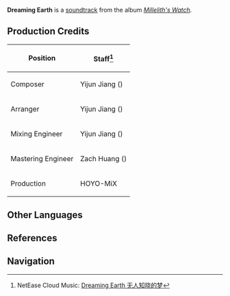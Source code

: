 {{Soundtrack Infobox
|title          =
|image          = Millelith's Watch.png
|album          = Millelith's Watch
|disc           = 2
|number         = 15
|featured       =
|featured2      =
|featured3      =
|featured_disc  =
|featured_disc2 =
|featured_disc3 =
|youtube_id     = HsXEiWY-PGQ
|spotify_id     = 2Sw1qn6hNDyDicFLv6378W
|played_in      = The Chasm: Underground Mines
|during         = [[Roots of the Valley of Life]]
|domain         =
|previous       = Secret Is Held
|next           = Frail Peace
}}
'''Dreaming Earth''' is a [[soundtrack]] from the album ''[[Millelith's Watch]]''.

==Production Credits==
{| class="wikitable" style="text-align:left; height:0.5em"
! Position
! Staff<ref>NetEase Cloud Music: [https://music.163.com/#/song?id=1956543009 Dreaming Earth 无人知晓的梦]</ref>
|-
! Composer
| Yijun Jiang ({{Lang|zh=姜以君|mini=1}})
|-
! Arranger
| Yijun Jiang ({{Lang|zh=姜以君|mini=1}})
|-
! Mixing Engineer
| Yijun Jiang ({{Lang|zh=姜以君|mini=1}})
|-
! Mastering Engineer
| Zach Huang ({{Lang|zh=黄巍|mini=1}})
|-
! Production
| HOYO-MiX
|}
<!--
==Videos==
<gallery hideaddbutton="true" captionalign="center">
</gallery>
==Trivia==
-->
==Other Languages==
{{Other Languages
|default_hidden = 1
|en      = Dreaming Earth
|zhs     = 无人知晓的梦
|zhs_rm  = Wúrén Zhīxiǎo de Mèng
|ja      = 知りえぬ夢
|ja_rm   = Shirienu Yume{{Assumed}}
}}

==References==
{{Reflist}}

==Navigation==
{{Soundtrack Navbox|Millelith's Watch}}